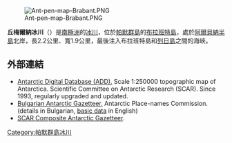 [[Image:Ant-pen-map-Brabant.PNG|thumb]]

'''丘梅爾納冰川'''（{{lang-en|Chumerna Glacier}}）是[[南極洲|南極洲]]的[[冰川|冰川]]，位於[[帕默群島|帕默群島]]的[[布拉班特島|布拉班特島]]，處於[[阿爾貝納半島|阿爾貝納半島]]北岸，長2.2公里、寬1.9公里，最後注入布拉班特島和[[列日島|列日島]]之間的海峽。

{{coord|64|08|10|S|62|06|20|W|display=title}}

==外部連結==
* [http://www.add.scar.org Antarctic Digital Database (ADD).]{{Wayback|url=http://www.add.scar.org/ |date=20170305000653 }} Scale 1:250000 topographic map of Antarctica. Scientific Committee on Antarctic Research (SCAR). Since 1993, regularly upgraded and updated.
* [http://apcbg.orgles/gazet-bg.doc Bulgarian Antarctic Gazetteer.]{{dead link|date=2017年11月 |bot=InternetArchiveBot |fix-attempted=yes }} Antarctic Place-names Commission. (details in Bulgarian, [http://apcbg.org/gazet.htm basic data]{{Wayback|url=http://apcbg.org/gazet.htm |date=20160304071225 }} in English)
* [http://data.aad.gov.au/aadc/gaz/scar/ SCAR Composite Antarctic Gazetteer]{{WebCite|url=https://www.webcitation.org/5ug2CfC7m?url=http://data.aad.gov.au/aadc/gaz/scar/ |date=20101202140255 |dateformat=iso }}.

{{DEFAULTSORT:Chumerna Glacier}}
[[Category:帕默群島冰川|Category:帕默群島冰川]]


{{PalmerArchipelago-geo-stub}}